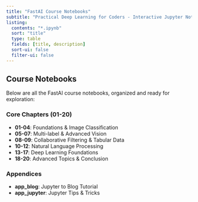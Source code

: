 ```yaml
---
title: "FastAI Course Notebooks"
subtitle: "Practical Deep Learning for Coders - Interactive Jupyter Notebooks"
listing:
  contents: "*.ipynb"
  sort: "title"
  type: table
  fields: [title, description]
  sort-ui: false
  filter-ui: false
---
```


## Course Notebooks

Below are all the FastAI course notebooks, organized and ready for exploration:

### Core Chapters (01-20)
- **01-04**: Foundations & Image Classification
- **05-07**: Multi-label & Advanced Vision
- **08-09**: Collaborative Filtering & Tabular Data  
- **10-12**: Natural Language Processing
- **13-17**: Deep Learning Foundations
- **18-20**: Advanced Topics & Conclusion

### Appendices
- **app_blog**: Jupyter to Blog Tutorial
- **app_jupyter**: Jupyter Tips & Tricks